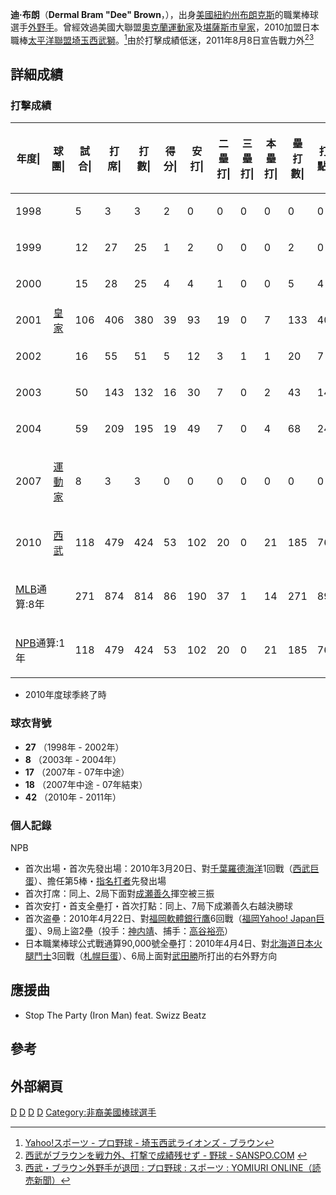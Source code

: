 {{Infobox NPB player|
bgcolor1=#ccc|
bgcolor2=#ccc|
textcolor1=#000|
textcolor2=#000|
name=迪·布朗|
image=|
width=|
birthdate= {{birth date and age|1978|3|27}}|
position=外野手|
team=埼玉西武獅|
number=42|
bats=左|
throws=右|
debutyear=2010年3月20日|
debutteam=[[埼玉西武|埼玉西武]]|
statyear= 2010年|
stat1label=出場數|
stat1value=|
stat2label=打擊率|
stat2value=|
stat3label=安打|
stat3value=|
stat4label=全壘打|
stat4value=|
stat5label=打點|
stat5value=|
stat6label=盜壘|
stat6value=|teams=<nowiki></nowiki>
* Marlboro High School
MLB
* [[堪薩斯市皇家|堪薩斯市皇家]] (1998 - 2004)
* [[奧克蘭運動家|奧克蘭運動家]] (2007)
NPB
* [[埼玉西武獅|埼玉西武獅]] (2010 - 2011 ) 
}}

'''迪·布朗'''（'''Dermal Bram "Dee" Brown'''，{{bd|1978年|3月27日|||}}），出身[[美國|美國]][[紐約州|紐約州]][[布朗克斯|布朗克斯]]的職業棒球選手[[外野手|外野手]]。曾經效過美國大聯盟[[奧克蘭運動家|奧克蘭運動家]]及[[堪薩斯市皇家|堪薩斯市皇家]]，2010加盟日本職棒[[太平洋聯盟|太平洋聯盟]][[埼玉西武獅|埼玉西武獅]]。<ref>[https://web.archive.org/web/20100412122459/http://baseball.yahoo.co.jp/npb/player/300591/ Yahoo!スポーツ - プロ野球 - 埼玉西武ライオンズ - ブラウン]</ref>由於打擊成績低迷，2011年8月8日宣告戰力外<ref>[http://www.sanspo.com/baseball/news/110807/bsg1108071628000-n1.htm 西武がブラウンを戦力外、打撃で成績残せず - 野球 - SANSPO.COM] {{webarchive|url=https://web.archive.org/web/20111011114151/http://www.sanspo.com/baseball/news/110807/bsg1108071628000-n1.htm |date=2011-10-11 }}</ref><ref>[http://www.yomiuri.co.jp/sports/npb/news/20110807-OYT1T00418.htm 西武・ブラウン外野手が退団 : プロ野球 : スポーツ : YOMIURI ONLINE（読売新聞）]{{dead link|date=2018年4月 |bot=InternetArchiveBot |fix-attempted=yes }}</ref>

==詳細成績==
=== 打擊成績 ===
{| class="wikitable" style="text-align:right; font-size:small"
|-bgcolor="#efefef"
!年度|!!球團|!!試合|!!打<br>席|!!打<br>數|!!得分|!!安打|!!二<br>壘<br>打|!!三<br>壘<br>打|!!本<br>壘<br>打|!!壘<br>打<br>數|!!打點|!!盜壘|!!盜<br>壘<br>刺|!!觸擊|!!犧<br>牲<br>打|!!保送|!!敬遠|!!觸身|!!三振|!!雙殺|!!打<br>擊<br>率|!!上<br>壘<br>率|!!長<br>打<br>率|!!OPS
|-
|style="text-align:center"|1998
|rowspan="7" style="text-align:center"|[[堪薩斯市皇家|皇家]]
|5||3||3||2||0||0||0||0||0||0||0||0||0||0||0||0||0||1||0||.000||.000||.000||.000
|-
|style="text-align:center"|1999
|12||27||25||1||2||0||0||0||2||0||0||0||0||0||2||0||0||7||0||.080||.148||.080||.228
|-
|style="text-align:center"|2000
|15||28||25||4||4||1||0||0||5||4||0||0||0||0||3||0||0||9||0||.160||.250||.200||.450
|-
|style="text-align:center"|2001
|106||406||380||39||93||19||0||7||133||40||5||3||1||2||22||4||1||81||12||.245||.286||.350||.636
|-
|style="text-align:center"|2002
|16||55||51||5||12||3||1||1||20||7||0||0||0||0||4||0||0||20||0||.235||.291||.392||.683
|-
|style="text-align:center"|2003
|50||143||132||16||30||7||0||2||43||14||1||1||0||1||8||1||2||37||0||.227||.280||.326||.605
|-
|style="text-align:center"|2004
|59||209||195||19||49||7||0||4||68||24||2||2||1||1||11||0||1||50||1||.251||.293||.349||.642
|-
|style="text-align:center"|2007
|style="text-align:center"|[[奧克蘭運動家|運動家]]
|8||3||3||0||0||0||0||0||0||0||0||0||0||0||0||0||0||2||0||.000||.000||.000||.000
|-
|style="text-align: center;"|2010
|style="text-align: center;"|[[埼玉西武獅|西武]]
|118||479||424||53||102||20||0||21||185||76||2||3||0||4||49||2||2||101||11||.241||.319||.436||.756
|-
!colspan="2"|[[美國大聯盟|MLB]]通算:8年
|271||874||814||86||190||37||1||14||271||89||8||6||2||4||50||5||4||207||13||.233||.280||.333||.613
|-
!colspan="2"|[[日本職棒|NPB]]通算:1年
|118||479||424||53||102||20||0||21||185||76||2||3||0||4||49||2||2||101||11||.241||.319||.436||.756
|}
* 2010年度球季終了時

=== 球衣背號 ===
* '''27''' （1998年 - 2002年）
* '''8''' （2003年 - 2004年）
* '''17''' （2007年 - 07年中途）
* '''18''' （2007年中途 - 07年結束）
* '''42''' （2010年 - 2011年）

=== 個人記錄 ===
;NPB
*首次出場・首次先發出場：2010年3月20日、對[[千葉羅德海洋|千葉羅德海洋]]1回戰（[[西武巨蛋|西武巨蛋]]）、擔任第5棒・[[指名打者|指名打者]]先發出場
*首次打席：同上、2局下面對[[成瀬善久|成瀬善久]]揮空被三振
*首次安打・首支全壘打・首次打點：同上、7局下成瀬善久右越決勝球
*首次盗壘：2010年4月22日、對[[福岡軟體銀行鷹|福岡軟體銀行鷹]]6回戰（[[福岡巨蛋|福岡Yahoo! Japan巨蛋]]）、9局上盜2壘（投手：[[神内靖|神内靖]]、捕手：[[高谷裕亮|高谷裕亮]]）
*日本職業棒球公式戰通算90,000號全壘打：2010年4月4日、對[[北海道日本火腿鬥士|北海道日本火腿鬥士]]3回戰（[[札幌巨蛋|札幌巨蛋]]）、6局上面對[[武田勝|武田勝]]所打出的右外野方向

==應援曲==
*Stop The Party (Iron Man) feat. Swizz Beatz

==參考==
<div class="references-small">
<references />
</div>

==外部網頁==
{{西武球員名單}}


[[Category:美國棒球選手|D]]
[[Category:埼玉西武獅隊球員|D]]
[[Category:堪薩斯市皇家隊球員|D]]
[[Category:奧克蘭運動家隊球員|D]]
[[Category:非裔美國棒球選手|Category:非裔美國棒球選手]]